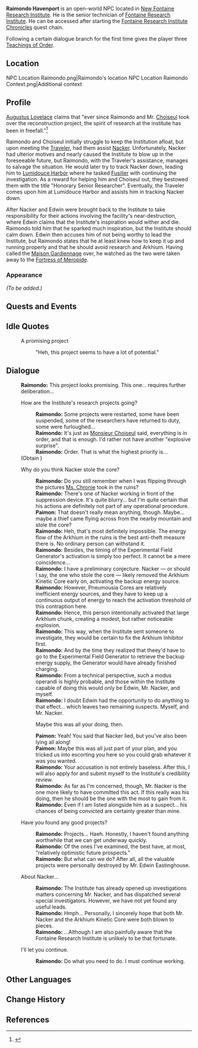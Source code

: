 {{Character Infobox
|type             = Open-World NPC
|image            = NPC Raimondo.png
|realname         = Raimondo Havenport<ref>Interactable: [[Liffey Region#Project Proposal|Project Proposal]]</ref>
|deceased         = <!-- Past (for deceased prior to events of the game) or free response -->
|region           = Fontaine
|location         = Fontaine
|affiliation      = Fontaine Research Institute
|title            = Fontaine Research Institute Senior Technician
|ancestry         = <!-- Clan/family -->
|father           = 
|mother           = 
|spouse           = 
|sibling          = 
|child            = 
|relative         = 
|voiceEN          = 
|voiceCN          = 
|voiceJP          = 
|voiceKR          = 
|dialoguereward   = {{Card|Teachings of Order|3}}
}}
'''Raimondo Havenport''' is an open-world NPC located in [[New Fontaine Research Institute]]. He is the senior technician of [[Fontaine Research Institute]]. He can be accessed after starting the [[Fontaine Research Institute Chronicles]] quest chain.

Following a certain dialogue branch for the first time gives the player three [[Teachings of Order]].

==Location==
<gallery>
NPC Location Raimondo.png|Raimondo's location
NPC Location Raimondo Context.png|Additional context
</gallery>

==Profile==
[[Augustus Lovelace]] claims that "ever since Raimondo and Mr. [[Choiseul]] took over the reconstruction project, the spirit of research at the institute has been in freefall."<ref>{{Ref/Quest|Recollections of a Fontainian}}</ref>

Raimondo and Choiseul initially struggle to keep the Institution afloat, but upon meeting the [[Traveler]], had them assist [[Nacker]]. Unfortunately, Nacker had ulterior motives and nearly caused the Institute to blow up in the foreseeable future, but Raimondo, with the Traveler's assistance, manages to salvage the situation. He would later try to track Nacker down, leading him to [[Lumidouce Harbor]] where he tasked [[Fusilier]] with continuing the investigation. As a reward for helping him and Choiseul out, they bestowed them with the title "Honorary Senior Researcher". Eventually, the Traveler comes upon him at Lumidouce Harbor and assists him in tracking Nacker down.

After Nacker and Edwin were brought back to the Institute to take responsibility for their actions involving the facility's near-destruction, where Edwin claims that the Institute's inspiration would wither and die. Raimondo told him that he sparked much inspiration, but the Institute should calm down. Edwin then accuses him of not being worthy to lead the Institute, but Raimondo states that he at least knew how to keep it up and running properly and that he should avoid research and Arkhium. Having called the [[Maison Gardiennage]] over, he watched as the two were taken away to the [[Fortress of Meropide]].

===Appearance===
''(To be added.)''

==Quests and Events==
{{Quests and Events}}

==Idle Quotes==
{{Dialogue Start}}
: {{DIcon|Idle}} A promising project
:: {{A|VO Raimondo 01.ogg}} "Heh, this project seems to have a lot of potential."
{{Dialogue End}}

==Dialogue==
{{Dialogue Start}}
:'''Raimondo:''' This project looks promising. This one... requires further deliberation...
:{{DIcon|Reward}} How are the Institute's research projects going?
::'''Raimondo:''' Some projects were restarted, some have been suspended, some of the researchers have returned to duty, some were furloughed...
::'''Raimondo:''' It's just as [[Choiseul|Monsieur Choiseul]] said, everything is in order, and that is enough. I'd rather not have another "explosive surprise".
::'''Raimondo:''' Order. That is what the highest priority is...
:;(Obtain {{Item|Teachings of Order|x=3}})
:{{DIcon|Quest}} Why do you think Nacker stole the core?
::'''Raimondo:''' Do you still remember when I was flipping through the pictures [[Chronie|Ms. Chronie]] took in the ruins?
::'''Raimondo:''' There's one of Nacker working in front of the suppression device. It's quite blurry... but I'm quite certain that his actions are definitely not part of any operational procedure.
::'''Paimon:''' That doesn't really mean anything, though. Maybe... maybe a thief came flying across from the nearby mountain and stole the core?
::'''Raimondo:''' Heh, that's most definitely impossible. The energy flow of the Arkhium in the ruins is the best anti-theft measure there is. No ordinary person can withstand it.
::'''Raimondo:''' Besides, the timing of the Experimental Field Generator's activation is simply too perfect. It cannot be a mere coincidence...
::'''Raimondo:''' I have a preliminary conjecture. Nacker &mdash; or should I say, the one who stole the core &mdash; likely removed the Arkhium Kinetic Core early on, activating the backup energy source.
::'''Raimondo:''' However, Pneumousia Cores are relatively inefficient energy sources, and they have to keep up a continuous output of energy to reach the activation threshold of this contraption here.
::'''Raimondo:''' Hence, this person intentionally activated that large Arkhium chunk, creating a modest, but rather noticeable explosion.
::'''Raimondo:''' This way, when the Institute sent someone to investigate, they would be certain to fix the Arkhium Inhibitor first.
::'''Raimondo:''' And by the time they realized that {{sic}} theey'd have to go to the Experimental Field Generator to retrieve the backup energy supply, the Generator would have already finished charging.
::'''Raimondo:''' From a technical perspective, such a modus operandi is highly probable, and those within the Institute capable of doing this would only be Edwin, Mr. Nacker, and myself.
::'''Raimondo:''' I doubt Edwin had the opportunity to do anything to that effect... which leaves two remaining suspects. Myself, and Mr. Nacker.
::{{DIcon}} Maybe this was all your doing, then.
::'''Paimon:''' Yeah! You said that Nacker lied, but you've also been lying all along!
::'''Paimon:''' Maybe this was all just part of your plan, and you tricked us into escorting you here so you could grab whatever it was you wanted.
::'''Raimondo:''' Your accusation is not entirely baseless. After this, I will also apply for and submit myself to the Institute's credibility review.
::'''Raimondo:''' As far as I'm concerned, though, Mr. Nacker is the one more likely to have committed this act. If this really was his doing, then he should be the one with the most to gain from it.
::'''Raimondo:''' Even if I am listed alongside him as a suspect... his chances of being convicted are certainly greater than mine.
:{{DIcon}} Have you found any good projects?
::'''Raimondo:''' Projects... Haeh. Honestly, I haven't found anything worthwhile that we can get underway quickly.
::'''Raimondo:''' Of the ones I've examined, the best have, at most, "relatively optimistic future prospects."
::'''Raimondo:''' But what can we do? After all, all the valuable projects were personally destroyed by Mr. Edwin Eastinghouse.
:{{DIcon}} About Nacker...
::'''Raimondo:''' The Institute has already opened up investigations matters concerning Mr. Nacker, and has dispatched several special investigators. However, we have not yet found any useful leads.
::'''Raimondo:''' Hmph... Personally, I sincerely hope that both Mr. Nacker and the Arkhium Kinetic Core were both blown to pieces.
::'''Raimondo:''' ...Although I am also painfully aware that the Fontaine Research Institute is unlikely to be that fortunate.
:{{DIcon}} I'll let you continue.
::'''Raimondo:''' Do what you need to do. I must continue working.
{{Dialogue End}}

==Other Languages ==
{{Other Languages
|default_hidden = 1
|en      = Raimondo
|zhs     = 雷蒙多
|zhs_rm  = Léiméngduō
|zht     = 雷蒙多
|zht_rm  = Léiméngduō
|ja      = レモンド
|ja_rm   = Remondo
|ko      = 레이먼드
|ko_rm   = 
|es      = Raimundo
|fr      = Raimondo
|ru      = Раймонд
|th      = Raimondo
|vi      = Raimondo
|de      = Raimondo
|id      = Raimondo
|pt      = Raymond
|tr      = Raimondo
|it      = Raimondo
}}

==Change History==
{{Change History|4.1|introduced=3.8}}

==References==
{{Reflist}}
